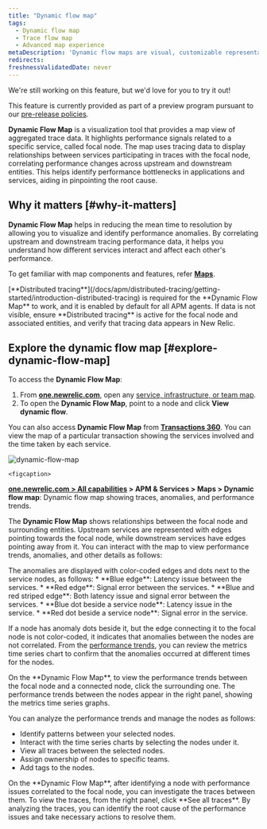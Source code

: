```yaml
---
title: "Dynamic flow map"
tags:
  - Dynamic flow map
  - Trace flow map
  - Advanced map experience
metaDescription: 'Dynamic flow maps are visual, customizable representations of your aggregated trace data.'
redirects:
freshnessValidatedDate: never
---
```


<Callout title="preview">
  We're still working on this feature, but we'd love for you to try it out!

  This feature is currently provided as part of a preview program pursuant to our [pre-release policies](/docs/licenses/license-information/referenced-policies/new-relic-pre-release-policy). 
</Callout>

<DNT>**Dynamic Flow Map**</DNT> is a visualization tool that provides a map view of aggregated trace data. It highlights performance signals related to a specific service, called focal node. The map uses tracing data to display relationships between services participating in traces with the focal node, correlating performance changes across upstream and downstream entities. This helps identify performance bottlenecks in applications and services, aiding in pinpointing the root cause.

## Why it matters [#why-it-matters]

<DNT>**Dynamic Flow Map**</DNT> helps in reducing the mean time to resolution by allowing you to visualize and identify performance anomalies. By correlating upstream and downstream tracing performance data, it helps you understand how different services interact and affect each other's performance.

To get familiar with map components and features, refer [<DNT>**Maps**</DNT>](/docs/new-relic-solutions/new-relic-one/ui-data/advanced-maps).

<Callout variant="important">
 [<DNT>**Distributed tracing**</DNT>](/docs/apm/distributed-tracing/getting-started/introduction-distributed-tracing) is required for the <DNT>**Dynamic Flow Map**</DNT> to work, and it is enabled by default for all APM agents. If data is not visible, ensure <DNT>**Distributed tracing**</DNT> is active for the focal node and associated entities, and verify that tracing data appears in New Relic.
</Callout>

## Explore the dynamic flow map [#explore-dynamic-flow-map]

To access the <DNT>**Dynamic Flow Map**</DNT>:

1. From <DNT>**[one.newrelic.com](https://one.newrelic.com)**</DNT>, open any [service, infrastructure, or team map](/docs/new-relic-solutions/new-relic-one/ui-data/advanced-maps).
2. To open the <DNT>**Dynamic Flow Map**</DNT>, point to a node and click <DNT>**View dynamic flow**</DNT>.

You can also access <DNT>**Dynamic Flow Map**</DNT> from [<DNT>**Transactions 360**</DNT>](/docs/apm/transactions/workload-performance-monitoring/transaction-workloads/). You can view the map of a particular transaction showing the services involved and the time taken by each service.

 <img
     title="dynamic-flow-map"
     alt="dynamic-flow-map"
     src="/images/dynamic-flow-map.webp"
   />

    <figcaption>
  <DNT>**[one.newrelic.com > All capabilities](https://one.newrelic.com/all-capabilities) > APM & Services > Maps > Dynamic flow map**</DNT>: Dynamic flow map showing traces, anomalies, and performance trends.
</figcaption>

The <DNT>**Dynamic Flow Map**</DNT> shows relationships between the focal node and surrounding entities. Upstream services are represented with edges pointing towards the focal node, while downstream services have edges pointing away from it. You can interact with the map to view performance trends, anomalies, and other details as follows:

<CollapserGroup>
<Collapser id="anomalies" title="Analyze anomalies">
 The anomalies are displayed with color-coded edges and dots next to the service nodes, as follows:
 * **Blue edge**: Latency issue between the services.
 * **Red edge**: Signal error between the services.
 * **Blue and red striped edge**: Both latency issue and signal error between the services.
 * **Blue dot beside a service node**: Latency issue in the service.
 * **Red dot beside a service node**: Signal error in the service.

If a node has anomaly dots beside it, but the edge connecting it to the focal node is not color-coded, it indicates that anomalies between the nodes are not correlated. From the [performance trends](#performance-trends), you can review the metrics time series chart to confirm that the anomalies occurred at different times for the nodes.

</Collapser>
<Collapser id="performance-trends" title="View performance trends">
 On the <DNT>**Dynamic Flow Map**</DNT>, to view the performance trends between the focal node and a connected node, click the surrounding one. The performance trends between the nodes appear in the right panel, showing the metrics time series graphs.

 You can analyze the performance trends and manage the nodes as follows:
 * Identify patterns between your selected nodes.
 * Interact with the time series charts by selecting the nodes under it.
 * View all traces between the selected nodes.
 * Assign ownership of nodes to specific teams.
 * Add tags to the nodes.

</Collapser>
<Collapser id="investigate-issues" title="Investigate issues">
 On the <DNT>**Dynamic Flow Map**</DNT>, after identifying a node with performance issues correlated to the focal node, you can investigate the traces between them. To view the traces, from the right panel, click **See all traces**. By analyzing the traces, you can identify the root cause of the performance issues and take necessary actions to resolve them.

</Collapser>
</CollapserGroup>

